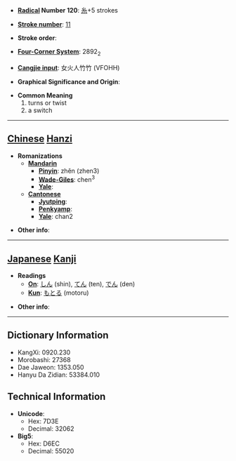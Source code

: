 * '''[[Wiktionary:Chinese radical index| Radical]] Number 120''': [[Wiktionary:Chinese radical index 糸|糸]]+5 strokes

* '''[[Wiktionary:Chinese total strokes index|Stroke number]]''': [[Wiktionary:Chinese total strokes index 11|11]]

* '''Stroke order''': 

* '''[[Wiktionary:Chinese four corner index|Four-Corner System]]''': 2892<sub>2</sub>

* '''[[Wiktionary:Chinese Cangjie index|Cangjie input]]''': 女火人竹竹 (VFOHH)

* '''Graphical Significance and Origin''': 

* '''Common Meaning'''
*#turns or twist
*# a switch


----

== [[Chinese]] [[Hanzi]] ==

* '''Romanizations'''
** '''[[Mandarin]]'''
*** '''[[Pinyin]]''': zhěn (zhen3)
*** '''[[Wade-Giles]]''': chen<sup>3</sup>
*** '''[[Yale]]''': 
** '''[[Cantonese]]'''
*** '''[[Jyutping]]''':
*** '''[[Penkyamp]]''': 
*** '''[[Yale]]''': chan2

* '''Other info''': 

----

== [[Japanese]] [[Kanji]] ==

* '''Readings'''
** '''[[On]]''': [[しん]] (shin), [[てん]] (ten), [[でん]] (den)
** '''[[Kun]]''': [[もとる]] (motoru)

* '''Other info''':  

----

== Dictionary Information ==

* KangXi: 0920.230
* Morobashi: 27368
* Dae Jaweon: 1353.050
* Hanyu Da Zidian: 53384.010

== Technical Information ==

* '''Unicode''':
** Hex: 7D3E
** Decimal: 32062
* '''Big5''':
** Hex: D6EC
** Decimal: 55020